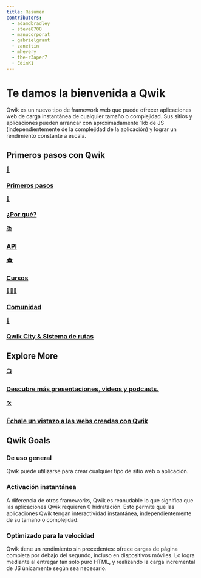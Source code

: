 ```yaml
---
title: Resumen
contributors:
  - adamdbradley
  - steve8708
  - manucorporat
  - gabrielgrant
  - zanettin
  - mhevery
  - the-r3aper7
  - EdinK1
---
```


# Te damos la bienvenida a Qwik

Qwik es un nuevo tipo de framework web que puede ofrecer aplicaciones web de carga instantánea de cualquier tamaño o complejidad. Sus sitios y aplicaciones pueden arrancar con aproximadamente 1kb de JS (independientemente de la complejidad de la aplicación) y lograr un rendimiento constante a escala.

## Primeros pasos con Qwik

<div class="card-grid">
  <a class="card card-center" href="/docs/getting-started/">
    <p class="icon">🚀</p>
    <h3>Primeros pasos</h3>
  </a>
  <a class="card card-center" href="/docs/think-qwik/">
    <p class="icon">🤔</p>
    <h3>¿Por qué?</h3>
  </a>
  <a class="card card-center" href="/api/">
    <p class="icon">📚</p>
    <h3>API</h3>
  </a>
  <a class="card card-center" href="/ecosystem/#courses">
    <p class="icon">🎓</p>
    <h3>Cursos</h3>
  </a>
  <a class="card card-center" href="https://qwik.builder.io/chat">
    <p class="icon">👨‍👧‍👦</p>
    <h3>Comunidad</h3>
  </a>
  <a class="card card-center" href="/docs/qwikcity/">
    <p class="icon">🌃</p>
    <h3>Qwik City & Sistema de rutas</h3>
  </a>
</div>

## Explore More

<div class="card-grid">
  <a class="card card-center" href="/media/">
    <p class="icon">📺</p>
    <h3>Descubre más presentaciones, vídeos y podcasts.</h3>
  </a>
  <a class="card card-center" href="/showcase/">
    <p class="icon">🛠️</p>
    <h3>Échale un vistazo a las webs creadas con Qwik</h3>
  </a>
</div>

## Qwik Goals

<div class="card-grid">
  <div class="card">
    <h3>De uso general</h3>
    <p>
      Qwik puede utilizarse para crear cualquier tipo de sitio web o aplicación.
    </p>
  </div>
  <div class="card">
    <h3>Activación instantánea</h3>
    <p>
      A diferencia de otros frameworks, Qwik es reanudable lo que significa que
      las aplicaciones Qwik requieren 0 hidratación. Esto permite que las
      aplicaciones Qwik tengan interactividad instantánea, independientemente de
      su tamaño o complejidad.
    </p>
  </div>
  <div class="card">
    <h3>Optimizado para la velocidad</h3>
    <p>
      Qwik tiene un rendimiento sin precedentes: ofrece cargas de página
      completa por debajo del segundo, incluso en dispositivos móviles. Lo logra
      mediante al entregar tan solo puro HTML, y realizando la carga incremental
      de JS únicamente según sea necesario.
    </p>
  </div>
</div>
